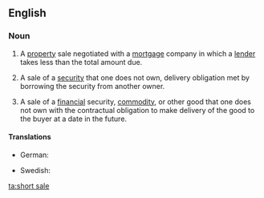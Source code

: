 ==English==

===Noun===
{{en-noun|head=[[short]] [[sale]]}}

# {{context|real estate}} A [[property]] sale negotiated with a [[mortgage]] company in which a [[lender]] takes less than the total amount due.
# {{context|investments}} A sale of a [[security]] that one does not own, delivery obligation met by borrowing the security from another owner.
# {{context|economics}} A sale of a [[financial]] security, [[commodity]], or other good that one does not own with the contractual obligation to make delivery of the good to the buyer at a date in the future.

====Translations====
{{trans-top|property sale negotiated with a mortgage company in which a lender takes less than the total amount due}}
{{trans-mid}}
{{trans-bottom}}

{{trans-top|sale of a security that one does not own, delivery obligation met by borrowing the security from another owner}}
* German: {{t+|de|Leerverkauf|m}}
{{trans-mid}}
* Swedish: {{t-|sv|blankning|c}}
{{trans-bottom}}

[[ta:short sale]]
